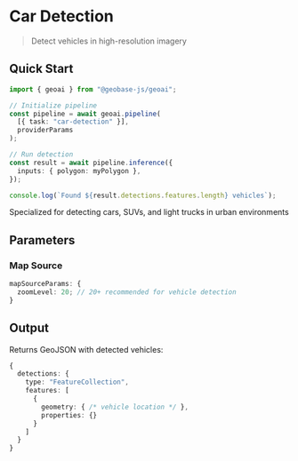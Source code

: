 
# Car Detection

> Detect vehicles in high-resolution imagery

<VideoEmbed
  src="https://geobase-docs.s3.amazonaws.com/geobase-ai-assets/car-detection-model.mp4"
  title="Car Detection Demo"
/>

## Quick Start

```typescript
import { geoai } from "@geobase-js/geoai";

// Initialize pipeline
const pipeline = await geoai.pipeline(
  [{ task: "car-detection" }],
  providerParams
);

// Run detection
const result = await pipeline.inference({
  inputs: { polygon: myPolygon },
});

console.log(`Found ${result.detections.features.length} vehicles`);
```

<Callout type="info" emoji="🚗">
  Specialized for detecting cars, SUVs, and light trucks in urban environments
</Callout>

## Parameters

### Map Source

```typescript
mapSourceParams: {
  zoomLevel: 20; // 20+ recommended for vehicle detection
}
```

## Output

Returns GeoJSON with detected vehicles:

```typescript
{
  detections: {
    type: "FeatureCollection",
    features: [
      {
        geometry: { /* vehicle location */ },
        properties: {}
      }
    ]
  }
}
```

